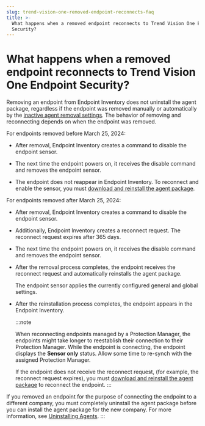 ```yaml
---
slug: trend-vision-one-removed-endpoint-reconnects-faq
title: >-
  What happens when a removed endpoint reconnects to Trend Vision One Endpoint
  Security?
---
```

# What happens when a removed endpoint reconnects to Trend Vision One Endpoint Security?

Removing an endpoint from Endpoint Inventory does not uninstall the agent package, regardless if the endpoint was removed manually or automatically by the [inactive agent removal settings](sensor-settings.mdx). The behavior of removing and reconnecting depends on when the endpoint was removed.

For endpoints removed before March 25, 2024:

- After removal, Endpoint Inventory creates a command to disable the endpoint sensor.

- The next time the endpoint powers on, it receives the disable command and removes the endpoint sensor.

- The endpoint does not reappear in Endpoint Inventory. To reconnect and enable the sensor, you must [download and reinstall the agent package](deploy-agents.mdx).

For endpoints removed after March 25, 2024:

- After removal, Endpoint Inventory creates a command to disable the endpoint sensor.

- Additionally, Endpoint Inventory creates a reconnect request. The reconnect request expires after 365 days.

- The next time the endpoint powers on, it receives the disable command and removes the endpoint sensor.

- After the removal process completes, the endpoint receives the reconnect request and automatically reinstalls the agent package.

  The endpoint sensor applies the currently configured general and global settings.

- After the reinstallation process completes, the endpoint appears in the Endpoint Inventory.

  :::note

  When reconnecting endpoints managed by a Protection Manager, the endpoints might take longer to reestablish their connection to their Protection Manager. While the endpoint is connecting, the endpoint displays the **Sensor only** status. Allow some time to re-synch with the assigned Protection Manager.

  If the endpoint does not receive the reconnect request, (for example, the reconnect request expires), you must [download and reinstall the agent package](deploy-agents.mdx) to reconnect the endpoint.
  :::

If you removed an endpoint for the purpose of connecting the endpoint to a different company, you must completely uninstall the agent package before you can install the agent package for the new company. For more information, see [Uninstalling Agents](uninstalling-agents.mdx).
:::
